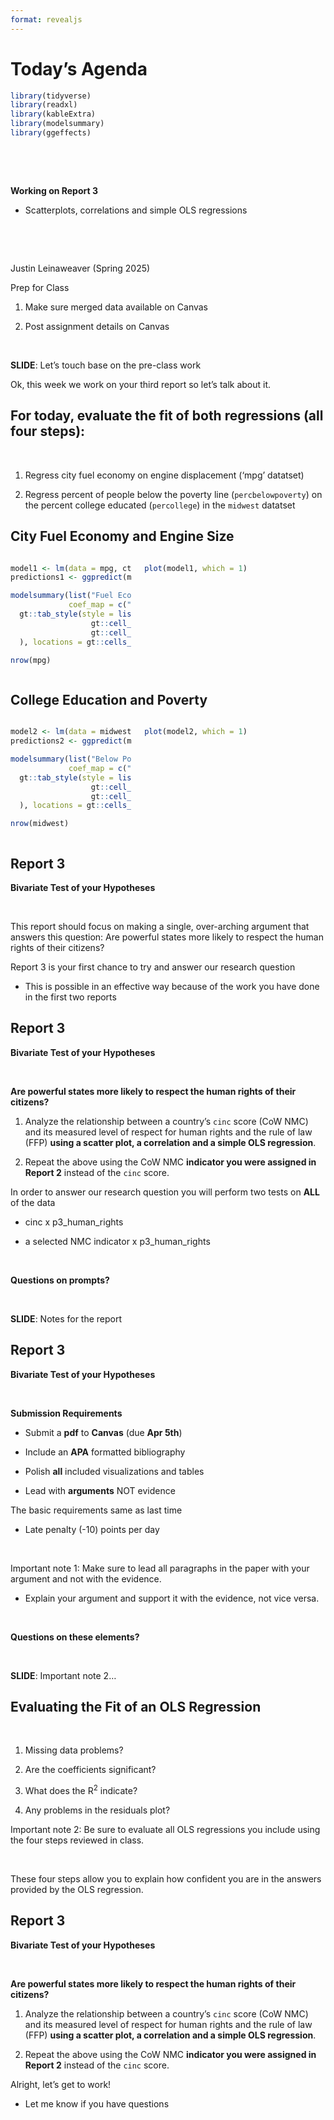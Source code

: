 ```yaml
---
format: revealjs
---
```


# Today's Agenda {background-image="Images/background-data_blue_v3.png"}

```r
library(tidyverse)
library(readxl)
library(kableExtra)
library(modelsummary)
library(ggeffects)
```

<br>

<br>

::: {.r-fit-text}
**Working on Report 3**

- Scatterplots, correlations and simple OLS regressions
:::

<br>

<br>

::: r-stack
Justin Leinaweaver (Spring 2025)
:::

::: notes
Prep for Class

1. Make sure merged data available on Canvas

2. Post assignment details on Canvas

<br>

**SLIDE**: Let's touch base on the pre-class work

Ok, this week we work on your third report so let's talk about it.
:::



## For today, evaluate the fit of both regressions (all four steps): {background-image="Images/background-slate_v2.png" .center}

<br>

1. Regress city fuel economy on engine displacement ('mpg' datatset)

2. Regress percent of people below the  poverty line (`percbelowpoverty`) on the percent college educated (`percollege`) in the `midwest` datatset



## City Fuel Economy and Engine Size {background-image="Images/background-slate_v2.png" .center .smaller}

:::: {.columns}
::: {.column width="40%"}
```r
model1 <- lm(data = mpg, cty ~ displ)
predictions1 <- ggpredict(model1, terms = "displ")

modelsummary(list("Fuel Economy (City)" = model1), output = "gt", fmt = 2, stars = c('*' = .05), gof_omit = "IC|Log|F",
             coef_map = c("displ"= "Engine Size", "(Intercept)" = "Constant")) |>
  gt::tab_style(style = list(
                  gt::cell_fill(color = 'white'),
                  gt::cell_text(size = "x-large")
  ), locations = gt::cells_body())
```


```r
nrow(mpg)
```
:::

::: {.column width="60%"}
```r
plot(model1, which = 1)
```

:::
::::



## College Education and Poverty {background-image="Images/background-slate_v2.png" .center .smaller}

:::: {.columns}
::: {.column width="40%"}

```r
model2 <- lm(data = midwest, percbelowpoverty ~ percollege)
predictions2 <- ggpredict(model2, terms = "percollege")

modelsummary(list("Below Poverty (%)" = model2), output = "gt", fmt = 2, stars = c('*' = .05), gof_omit = "IC|Log|F",
             coef_map = c("percollege"= "College Educated (%)", "(Intercept)" = "Constant")) |>
  gt::tab_style(style = list(
                  gt::cell_fill(color = 'white'),
                  gt::cell_text(size = "x-large")
  ), locations = gt::cells_body())
```

```r
nrow(midwest)
```
:::

::: {.column width="60%"}
```r
plot(model2, which = 1)
```
:::
::::







## Report 3 {background-image="Images/background-slate_v2.png" .center}

**Bivariate Test of your Hypotheses**

<br>

This report should focus on making a single, over-arching argument that answers this question: Are powerful states more likely to respect the human rights of their citizens?

::: notes
Report 3 is your first chance to try and answer our research question

- This is possible in an effective way because of the work you have done in the first two reports
:::



## Report 3 {background-image="Images/background-slate_v2.png" .center}

**Bivariate Test of your Hypotheses**

<br>

**Are powerful states more likely to respect the human rights of their citizens?**

1. Analyze the relationship between a country's `cinc` score (CoW NMC) and its measured level of respect for human rights and the rule of law (FFP) **using a scatter plot, a correlation and a simple OLS regression**. 

2. Repeat the above using the CoW NMC **indicator you were assigned in Report 2** instead of the `cinc` score.

::: notes
In order to answer our research question you will perform two tests on **ALL** of the data

- cinc x p3_human_rights

- a selected NMC indicator x p3_human_rights

<br>

**Questions on prompts?**

<br>

**SLIDE**: Notes for the report
:::



## Report 3 {background-image="Images/background-slate_v2.png" .center}

**Bivariate Test of your Hypotheses**

<br>

**Submission Requirements**

- Submit a **pdf** to **Canvas** (due **Apr 5th**)

- Include an **APA** formatted bibliography

- Polish **all** included visualizations and tables

- Lead with **arguments** NOT evidence

::: notes
The basic requirements same as last time

- Late penalty (-10) points per day

<br>

Important note 1: Make sure to lead all paragraphs in the paper with your argument and not with the evidence.

- Explain your argument and support it with the evidence, not vice versa.

<br>

**Questions on these elements?**

<br>

**SLIDE**: Important note 2...
:::



## Evaluating the Fit of an OLS Regression {background-image="Images/background-slate_v2.png" .center}

<br>

1. Missing data problems?

2. Are the coefficients significant?

3. What does the R<sup>2</sup> indicate? 

4. Any problems in the residuals plot?


::: notes
Important note 2: Be sure to evaluate all OLS regressions you include using the four steps reviewed in class. 

<br>

These four steps allow you to explain how confident you are in the answers provided by the OLS regression.
:::



## Report 3 {background-image="Images/background-slate_v2.png" .center}

**Bivariate Test of your Hypotheses**

<br>

**Are powerful states more likely to respect the human rights of their citizens?**

1. Analyze the relationship between a country's `cinc` score (CoW NMC) and its measured level of respect for human rights and the rule of law (FFP) **using a scatter plot, a correlation and a simple OLS regression**. 

2. Repeat the above using the CoW NMC **indicator you were assigned in Report 2** instead of the `cinc` score.

::: notes
Alright, let's get to work!

- Let me know if you have questions
:::

